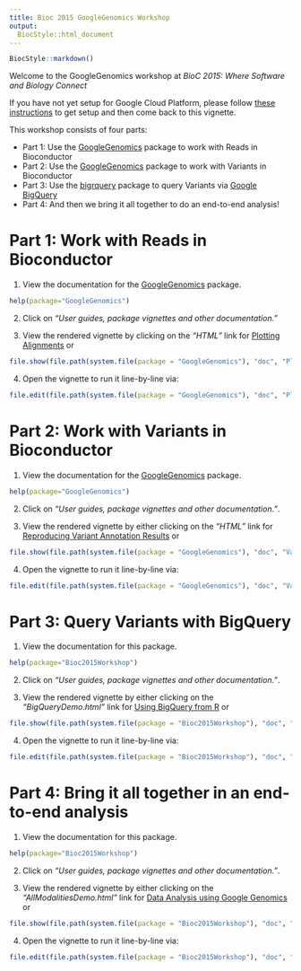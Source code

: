 ```yaml
---
title: Bioc 2015 GoogleGenomics Workshop
output:
  BiocStyle::html_document
---
```


<!-- Copyright 2015 Google Inc. All rights reserved. -->

<!-- Licensed under the Apache License, Version 2.0 (the "License"); -->
<!-- you may not use this file except in compliance with the License. -->
<!-- You may obtain a copy of the License at -->

<!--     http://www.apache.org/licenses/LICENSE-2.0 -->

<!-- Unless required by applicable law or agreed to in writing, software -->
<!-- distributed under the License is distributed on an "AS IS" BASIS, -->
<!-- WITHOUT WARRANTIES OR CONDITIONS OF ANY KIND, either express or implied. -->
<!-- See the License for the specific language governing permissions and -->
<!-- limitations under the License. -->

<!--
%% \VignetteEngine{knitr::rmarkdown}
%% \VignetteIndexEntry{GoogleGenomics Demo}
-->

```r
BiocStyle::markdown()
```

Welcome to the GoogleGenomics workshop at *BioC 2015: Where Software and Biology Connect*

If you have not yet setup for Google Cloud Platform, please follow [these instructions](http://googlegenomics.readthedocs.org/en/latest/workshops/bioc-2015.html) to get setup and then come back to this vignette.

This workshop consists of four parts:

 * Part 1: Use the [GoogleGenomics](http://bioconductor.org/packages/devel/bioc/html/GoogleGenomics.html) package to work with Reads in Bioconductor
 * Part 2: Use the [GoogleGenomics](http://bioconductor.org/packages/devel/bioc/html/GoogleGenomics.html) package to work with Variants in Bioconductor
 * Part 3: Use the [bigrquery](http://cran.r-project.org/web/packages/bigrquery/index.html) package to query Variants via [Google BigQuery](https://cloud.google.com/bigquery/what-is-bigquery) 
 * Part 4: And then we bring it all together to do an end-to-end analysis!

Part 1: Work with Reads in Bioconductor
========================================

(1) View the documentation for the [GoogleGenomics](http://bioconductor.org/packages/devel/bioc/html/GoogleGenomics.html) package.
```r
help(package="GoogleGenomics")
```

(2) Click on *"User guides, package vignettes and other documentation."*

(3) View the rendered vignette by clicking on the *"HTML"* link for [Plotting Alignments](http://bioconductor.org/packages/devel/bioc/vignettes/GoogleGenomics/inst/doc/PlottingAlignments.html) or 
```r
file.show(file.path(system.file(package = "GoogleGenomics"), "doc", "PlottingAlignments.html"))
```


(4) Open the vignette to run it line-by-line via:
```r
file.edit(file.path(system.file(package = "GoogleGenomics"), "doc", "PlottingAlignments.Rmd"))
```

Part 2: Work with Variants in Bioconductor
===========================================

(1) View the documentation for the [GoogleGenomics](http://bioconductor.org/packages/devel/bioc/html/GoogleGenomics.html) package.
```r
help(package="GoogleGenomics")
```

(2) Click on *"User guides, package vignettes and other documentation."*.

(3) View the rendered vignette by either clicking on the *"HTML"* link for [Reproducing Variant Annotation Results](http://bioconductor.org/packages/devel/bioc/vignettes/GoogleGenomics/inst/doc/VariantAnnotation-comparison-test.html) or 
```r
file.show(file.path(system.file(package = "GoogleGenomics"), "doc", "VariantAnnotation-comparison-test.html"))
```

(4) Open the vignette to run it line-by-line via:
```r
file.edit(file.path(system.file(package = "GoogleGenomics"), "doc", "VariantAnnotation-comparison-test.Rmd"))
```

Part 3: Query Variants with BigQuery
====================================

(1) View the documentation for this package.
```r
help(package="Bioc2015Workshop")
```

(2) Click on *"User guides, package vignettes and other documentation."*.

(3) View the rendered vignette by either clicking on the *"BigQueryDemo.html"* link for [Using BigQuery from R](https://github.com/deflaux/Bioc2015Workshop/blob/master/inst/doc/BigQueryDemo.md) or 
```r
file.show(file.path(system.file(package = "Bioc2015Workshop"), "doc", "BigQueryDemo.html"))
```

(4) Open the vignette to run it line-by-line via:
```r
file.edit(file.path(system.file(package = "Bioc2015Workshop"), "doc", "BigQueryDemo.Rmd"))
```

Part 4: Bring it all together in an end-to-end analysis
=======================================================

(1) View the documentation for this package.
```r
help(package="Bioc2015Workshop")
```

(2) Click on *"User guides, package vignettes and other documentation."*.

(3) View the rendered vignette by either clicking on the *"AllModalitiesDemo.html"* link for [Data Analysis using Google Genomics](https://github.com/deflaux/Bioc2015Workshop/blob/master/inst/doc/AllModalitiesDemo.md) or 
```r
file.show(file.path(system.file(package = "Bioc2015Workshop"), "doc", "AllModalitiesDemo.html"))
```

(4) Open the vignette to run it line-by-line via:
```r
file.edit(file.path(system.file(package = "Bioc2015Workshop"), "doc", "AllModalitiesDemo.Rmd"))
```
